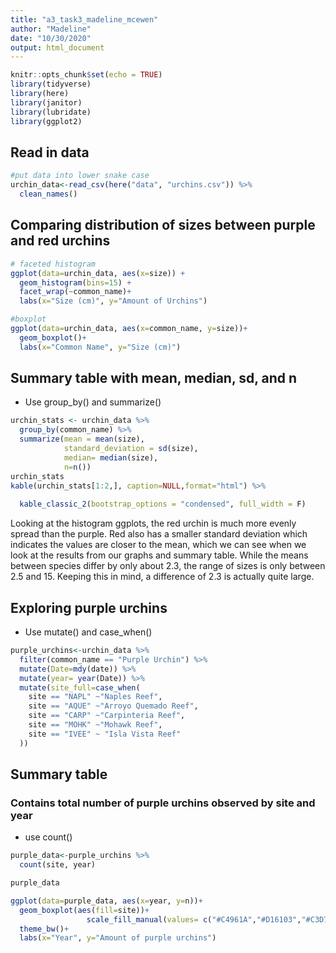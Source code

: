 ```yaml
---
title: "a3_task3_madeline_mcewen"
author: "Madeline"
date: "10/30/2020"
output: html_document
---
```


```r
knitr::opts_chunk$set(echo = TRUE)
library(tidyverse)
library(here)
library(janitor)
library(lubridate)
library(ggplot2)
```

## Read in data

```r

#put data into lower snake case 
urchin_data<-read_csv(here("data", "urchins.csv")) %>% 
  clean_names()
```

## Comparing distribution of sizes between purple and red urchins

```r
# faceted histogram
ggplot(data=urchin_data, aes(x=size)) +
  geom_histogram(bins=15) +
  facet_wrap(~common_name)+
  labs(x="Size (cm)", y="Amount of Urchins")
```

```r
#boxplot
ggplot(data=urchin_data, aes(x=common_name, y=size))+
  geom_boxplot()+
  labs(x="Common Name", y="Size (cm)")
```

## Summary table with mean, median, sd, and n
- Use group_by() and summarize()

```r
urchin_stats <- urchin_data %>% 
  group_by(common_name) %>% 
  summarize(mean = mean(size), 
            standard_deviation = sd(size), 
            median= median(size), 
            n=n())
urchin_stats
kable(urchin_stats[1:2,], caption=NULL,format="html") %>% 
  
  kable_classic_2(bootstrap_options = "condensed", full_width = F)
```

Looking at the histogram ggplots, the red urchin is much more evenly spread than the purple. Red also has a smaller standard deviation which indicates the values are closer to the mean, which we can see when we look at the results from our graphs and summary table. 
While the means between species differ by only about 2.3, the range of sizes is only between 2.5 and 15. Keeping this in mind, a difference of 2.3 is actually quite large. 


## Exploring purple urchins 
- Use mutate() and case_when()

```r
purple_urchins<-urchin_data %>% 
  filter(common_name == "Purple Urchin") %>% 
  mutate(Date=mdy(date)) %>% 
  mutate(year= year(Date)) %>% 
  mutate(site_full=case_when(
    site == "NAPL" ~"Naples Reef",
    site == "AQUE" ~"Arroyo Quemado Reef",
    site == "CARP" ~"Carpinteria Reef",
    site == "MOHK" ~"Mohawk Reef",
    site == "IVEE" ~ "Isla Vista Reef"
  ))
```

## Summary table 
### Contains total number of purple urchins observed by site and year
- use count()

```r
purple_data<-purple_urchins %>% 
  count(site, year)

purple_data
```

```r
ggplot(data=purple_data, aes(x=year, y=n))+
  geom_boxplot(aes(fill=site))+
                 scale_fill_manual(values= c("#C4961A","#D16103","#C3D7A4","#4E84C4","#F4EDCA"))+
  theme_bw()+
  labs(x="Year", y="Amount of purple urchins")

```





